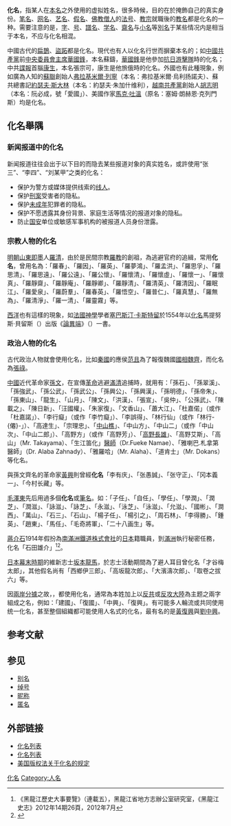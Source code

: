 {{Refimprove|time=2021-04-07T07:33:43+00:00}}
'''化名'''，指某人在[[本名|本名]]之外使用的虚拟姓名，很多時候，目的在於掩飾自己的真实身份。[[笔名|笔名]]、[[网名|网名]]、[[艺名|艺名]]、[[化名|假名]]、[[佛教|佛教]][[僧人|僧人]]的[[法号|法号]]、[[教宗|教宗]]就職後的[[教名|教名]]都是化名的一种。需要注意的是，[[表字|字]]、[[号|号]]、[[譜名|譜名]]、[[訓名|学名]]、[[齋名|齋名]]与[[小名|小名]]等[[別名|別名]]于某些情况内是相当于本名，不应与化名相混。

中國古代的[[扁鵲|扁鵲]]、[[盜跖|盜跖]]都是化名。現代也有人以化名行世而摒棄本名的；如[[中國共產黨|中國共產黨]]前[[中國共產黨中央委員會主席|中央委員會主席]][[華國鋒|華國鋒]]，本名蘇鑄，[[華國鋒|華國鋒]]是他參加[[抗日|抗日]][[游擊隊|游擊隊]]時的化名；中共[[諜報|諜報]]首腦[[康生|康生]]，本名張宗可，康生是他旅俄時的化名。外國也有此種現象，例如廣為人知的[[蘇聯|蘇聯]]創始人[[列寧|弗拉基米爾·列寧]]（本名：弗拉基米爾·烏利扬諾夫）、蘇共總書記[[斯大林|約瑟夫·斯大林]]（本名：約瑟夫·朱加什维利），[[越南共產黨|越南共產黨]]創始人[[胡志明|胡志明]]（本名：阮必成，號「愛國」）、美國作家[[馬克·吐溫|馬克·吐溫]]（原名：塞姆·朗赫恩·克列門斯）均是化名。

==化名舉隅==
=== 新闻报道中的化名 ===
新闻报道往往会出于以下目的而隐去某些报道对象的真实姓名，或許使用“张三”、“李四”、“刘某甲”之类的化名：
* 保护为警方或媒体提供线索的[[线人|线人]]。
* 保护[[刑案|刑案]]受害者的隐私。
* 保护[[未成年|未成年]]犯罪者的隐私。
* 保护不愿透露其身份背景、家庭生活等情况的报道对象的隐私。
* 防止[[国安|国安]]单位或敏感军事机构的被报道人员身份泄露。

===宗教人物的化名===
[[明朝|明朝]][[山東|山東]][[即墨|即墨]]人[[羅清|羅清]]，由於是民間宗教[[羅教|羅教]]的創祖，為逃避官府的追緝，常用'''化名'''，曾用名為：「羅春」、「羅因」、「羅英」、「羅夢鴻」、「羅孟洪」、「羅思孚」、「羅思清」、「羅思遠」、「羅公遠」、「羅公懷」、「羅懷清」、「羅懷虛」、「羅懷一」、「羅懷真」、「羅靜齋」、「羅靜庵」、「羅靜卿」、「羅靜清」、「羅清英」、「羅清因」、「羅眠江」、「羅愛泉」、「羅蔚羣」、「羅春英」、「羅悟空」、「羅普仁」、「羅真慧」、「羅無為」、「羅清淨」、「羅一清」、「羅靈霧」等。

[[西洋|西洋]]也有這樣的現象，如[[法國|法國]][[神學|神學]]學者[[卡斯特利奧|塞巴斯汀·卡斯特留]]於1554年以[[化名|化名]]馬提努斯·貝留斯（{{lang|fr|Martinus Bellius}}）出版《[[論異端|論異端]]》（''{{lang|fr|De haereticis}}''）一書。

===政治人物的化名===
古代政治人物就會使用化名，比如[[秦國|秦國]]的應侯[[范且|范且]]為了報復魏國[[國相|國相]][[魏齊|魏齊]]，而化名為[[張祿|張祿]]。

[[中國|中國]]近代革命家[[孫文|孫文]]，在宣傳[[革命|革命]]逃避[[滿清|滿清]]追捕時，就用有：「孫石」、「孫翠溪」、「孫強武」、「孫公武」、「孫武公」、「孫興公」、「孫興漢」、「孫明德」、「孫帝朱」、「孫東山」、「龍生」、「山月」、「陳文」、「洪漢」、「張宣」、「吳仲」、「公孫武」、「陳載之」、「陳日新」、「汪國權」、「朱家復」、「文香山」、「蕭大江」、「杜嘉偌」（或作「杜嘉諾」）、「李行癡」（或作「李竹癡」）、「李誤得」、「林行仙」（或作「林行-{僊}-」）、「高達生」、「宗理忠」、「[[中山樵|中山樵]]」、「中山方」、「中山二」（或作「中山次」、「中山二郎」）、「高野方」（或作「高野芳」）、「[[高野長雄|高野長雄]]」、「高野艾斯」、「高山」（Mr. Takayama）、「生江笛化」[[醫師|醫師]]（Dr.Fueke Namae）、「雅喇巴.札拿第醫師」（Dr. Alaba Zahnady）、「雅羅哈」（Mr. Alaha）、「道肯士」（Mr. Dokans）等化名。

與孫文齊名的革命家[[黃興|黃興]]則曾經'''化名'''「李有庆」、「张愚誠」、「张守正」、「冈本義一」、「今村长藏」等。

[[毛澤東|毛澤東]]先后用過多個'''化名'''或[[筆名|筆名]]。如：「子任」、「自任」、「學任」、「學潤」、「潤芝」、「潤滋」、「詠滋」、「詠芝」、「永滋」、「泳芝」、「泳滋」、「允滋」、「國彬」、「澗西」、「萬山」、「石三」、「石山」、「楊子任」、「楊引之」、「周石林」、「李得勝」、「鍾英」、「趙東」、「馬任」、「毛奇將軍」、「二十八画生」等。

[[蔣介石|蔣介石]]1914年假扮為[[南滿洲鐵道株式會社|南滿洲鐵道株式會社]]的[[日本|日本]]籍職員，到[[滿洲|滿洲]]執行秘密任務，化名「石田雄介」<ref>《黑龍江歷史大事要覽》（連載五），黑龍江省地方志辦公室研究室，《黑龍江史志》2012年14期26頁，2012年7月</ref><ref>{{cite web |url=https://www.jacar.archives.go.jp/aj/meta/listPhoto?NO=8&DB_ID=G0000101EXTERNAL&ID=%24_ID&LANG=default&image_num=8&IS_STYLE=default&TYPE=JPEG&DL_TYPE=pdf&REFCODE=B03050076600&CN=1 |title=７ 大正３年７月２４日から大正３年８月９日 |publisher=国立公文書館 |accessdate=2019-04-04 |archive-date=2017-07-28 |archive-url=https://web.archive.org/web/20170728202902/https://www.jacar.archives.go.jp/aj/meta/listPhoto?NO=8&DB_ID=G0000101EXTERNAL&ID=%24_ID&LANG=default&image_num=8&IS_STYLE=default&TYPE=JPEG&DL_TYPE=pdf&REFCODE=B03050076600&CN=1 |dead-url=no }}</ref>。

[[日本|日本]][[幕末|幕末時期]]的維新志士[[坂本龍馬|坂本龍馬]]，於志士活動期間為了避人耳目曾化名「才谷梅太郎」，其他假名尚有「西鄉伊三郎」、「高坂龍次郎」、「大濱濤次郎」、「取卷之拔六」等。

因[[海峽兩岸關係|兩岸分據]]之故，{{Who|早期中華民國政府的一些軍職公職人員與國民黨的許多核心分子|time=2022-02-16}}，都使用化名，通常為本姓加上以[[反共|反共]]或[[反攻大陸|反攻大陸]]為主题之兩字組成之名，例如：「建國」、「復國」、「中興」、「復興」。有可能多人輪流或共同使用统一化名，甚至整個組織都可能使用人名式的化名，最有名的是[[黃復興黨部|黃復興]]與[[劉中興黨部|劉中興]]。

== 参考文献 ==
{{Reflist}}

== 参见 ==
* [[别名|别名]]
* [[绰号|绰号]]
* [[昵称|昵称]]
* [[匿名|匿名]]

== 外部链接 ==
* [https://web.archive.org/web/20070110115700/http://www.famousfolk.com/ 化名列表]
* [http://www.trussel.com/books/pseudo.htm 化名列表] {{Wayback|url=http://www.trussel.com/books/pseudo.htm |date=20210203023832 }}
* [https://web.archive.org/web/20070824083752/http://www.copyright.gov/fls/fl101.html 美国版权法关于化名的规定]

{{Authority control}}
{{人名}}
[[Category:化名|]]
[[Category:人名|Category:人名]]